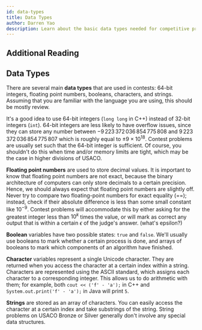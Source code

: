 ```yaml
---
id: data-types
title: Data Types
author: Darren Yao
description: Learn about the basic data types needed for competitive programming.
---
```


## Additional Reading

<resources>
  <resource source="CPH" title="1.1 to 1.3 - Introduction" starred></resource>
  <resource source="PAPS" title="2.3 - Variables & Types"></resource>
</resources>

## Data Types

There are several main **data types** that are used in contests: 64-bit integers, floating point numbers, booleans, characters, and strings. Assuming that you are familiar with the language you are using, this should be mostly review.

It's a good idea to use 64-bit integers (`long long` in C++) instead of 32-bit integers (`int`). 64-bit integers are less likely to have overflow issues, since they can store any number between $-9\,223\,372\,036\,854\,775\,808$ and $9\,223\,372\,036\,854\,775\,807$ which is roughly equal to $\pm 9 \times 10^{18}$. Contest problems are usually set such that the 64-bit integer is sufficient. Of course, you shouldn't do this when time and/or memory limits are tight, which may be the case in higher divisions of USACO.

**Floating point numbers** are used to store decimal values. It is important to know that floating point numbers are not exact, because the binary architecture of computers can only store decimals to a certain precision. Hence, we should always expect that floating point numbers are slightly off. Never try to compare two floating-point numbers for exact equality (==); instead, check if their absolute difference is less than some small constant like $10^{-9}$. Contest problems will accommodate this by either asking for the greatest integer less than $10^k$ times the value, or will mark as correct any output that is within a certain $\epsilon$ of the judge's answer. (what's epsilon?)

**Boolean** variables have two possible states: `true` and `false`. We'll usually use booleans to mark whether a certain process is done, and arrays of booleans to mark which components of an algorithm have finished.

**Character** variables represent a single Unicode character. They are returned when you access the character at a certain index within a string. Characters are represented using the ASCII standard, which assigns each character to a corresponding integer. This allows us to do arithmetic with them; for example, both `cout << ('f' - 'a');` in C++ and `System.out.print('f' - 'a');` in Java will print `5`.

**Strings** are stored as an array of characters. You can easily access the character at a certain index and take substrings of the string. String problems on USACO Bronze or Silver generally don't involve any special data structures.
